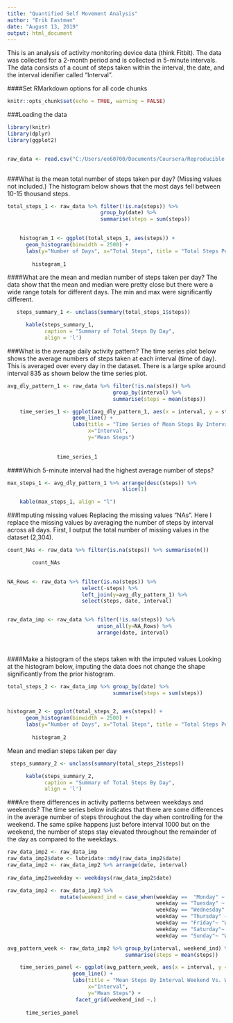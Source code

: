 ```yaml
---
title: "Quantified Self Movement Analysis"
author: "Erik Eastman"
date: "August 13, 2019"
output: html_document
---
```



This is an analysis of activity monitoring device data (think Fitbit). The data was collected for a 2-month period and is collected in 5-minute intervals. The data consists of a count of steps taken within the interval, the date, and the interval idenifier called "Interval".


####Set RMarkdown options for all code chunks
```r
knitr::opts_chunk$set(echo = TRUE, warning = FALSE)
```


###Loading the data
```r
library(knitr)
library(dplyr)
library(ggplot2)


raw_data <- read.csv("C:/Users/ee60700/Documents/Coursera/Reproducible Research/Course_Project_1/activity.csv")
    
```



###What is the mean total number of steps taken per day?
(Missing values not included.)
The histogram below shows that the most days fell between 10-15 thousand steps.
```r
total_steps_1 <- raw_data %>% filter(!is.na(steps)) %>%
                              group_by(date) %>%
                              summarise(steps = sum(steps))
                    

    histogram_1 <- ggplot(total_steps_1, aes(steps)) + 
      geom_histogram(binwidth = 2500) + 
      labs(y="Number of Days", x="Total Steps", title = "Total Steps Per Day")
    
        histogram_1

```



####What are the mean and median number of steps taken per day?
The data show that the mean and median were pretty close but there were a wide range totals for different days. The min and max were significantly different.
```r
   steps_summary_1 <- unclass(summary(total_steps_1$steps))

      kable(steps_summary_1, 
            caption = "Summary of Total Steps By Day",
            align = 'l')

```



###What is the average daily activity pattern?
The time series plot below shows the average numbers of steps taken at each interval (time of day). This is averaged over every day in the dataset. There is a large spike around interval 835 as shown below the time series plot.
```r
avg_dly_pattern_1 <- raw_data %>% filter(!is.na(steps)) %>%
                                  group_by(interval) %>%
                                  summarise(steps = mean(steps))

    time_series_1 <- ggplot(avg_dly_pattern_1, aes(x = interval, y = steps)) +
                     geom_line() + 
                     labs(title = "Time Series of Mean Steps By Interval Throughout the Day",
                          x="Interval", 
                          y="Mean Steps")
    
    
                time_series_1

```



####Which 5-minute interval had the highest average number of steps?
```r

max_steps_1 <- avg_dly_pattern_1 %>% arrange(desc(steps)) %>%
                                     slice(1)  

    kable(max_steps_1, align = "l")

```



###Imputing missing values
Replacing the missing values "NAs". Here I replace the missing values by averaging the number of steps by interval across all days. First, I output the total number of missing values in the dataset (2,304). 
```r

count_NAs <- raw_data %>% filter(is.na(steps)) %>% summarise(n())

        count_NAs
   

NA_Rows <- raw_data %>% filter(is.na(steps)) %>% 
                        select(-steps) %>% 
                        left_join(y=avg_dly_pattern_1) %>%
                        select(steps, date, interval)


raw_data_imp <- raw_data %>% filter(!is.na(steps)) %>%
                             union_all(y=NA_Rows) %>%
                             arrange(date, interval)
                             
                       

```




####Make a histogram of the steps taken with the imputed values
Looking at the histogram below, imputing the data does not change the shape significantly from the prior histogram.

```r

total_steps_2 <- raw_data_imp %>% group_by(date) %>%
                                  summarise(steps = sum(steps))


histogram_2 <- ggplot(total_steps_2, aes(steps)) + 
      geom_histogram(binwidth = 2500) + 
      labs(y="Number of Days", x="Total Steps", title = "Total Steps Per Day")
    
        histogram_2

```




Mean and median steps taken per day
```r

 steps_summary_2 <- unclass(summary(total_steps_2$steps))

      kable(steps_summary_2, 
            caption = "Summary of Total Steps By Day", 
            align = 'l')

```


###Are there differences in activity patterns between weekdays and weekends?
The time series below indicates that there are some differences in the average number of steps throughout the day when controlling for the weekend. The same spike happens just before interval 1000 but on the weekend, the number of steps stay elevated throughout the remainder of the day as compared to the weekdays.

```r

raw_data_imp2 <- raw_data_imp
raw_data_imp2$date <- lubridate::mdy(raw_data_imp2$date)
raw_data_imp2 <- raw_data_imp2 %>% arrange(date, interval)
                             
raw_data_imp2$weekday <- weekdays(raw_data_imp2$date)

raw_data_imp2 <- raw_data_imp2 %>% 
                 mutate(weekend_ind = case_when(weekday ==  "Monday" ~ "Weekday",
                                                weekday == "Tuesday" ~ "Weekday",
                                                weekday == "Wednesday" ~ "Weekday",
                                                weekday == "Thursday" ~ "Weekday",
                                                weekday == "Friday"~ "Weekday",
                                                weekday == "Saturday"~ "Weekend",
                                                weekday == "Sunday"~ "Weekend"))

avg_pattern_week <- raw_data_imp2 %>% group_by(interval, weekend_ind) %>%
                                      summarise(steps = mean(steps))

    time_series_panel <- ggplot(avg_pattern_week, aes(x = interval, y = steps)) +
                     geom_line() + 
                     labs(title = "Mean Steps By Interval Weekend Vs. Weekday",
                          x="Interval", 
                          y="Mean Steps") +
                      facet_grid(weekend_ind ~.)
    
      time_series_panel


```


